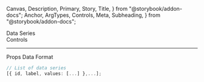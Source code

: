   Canvas,
  Description,
  Primary,
  Story,
  Title,
} from "@storybook/addon-docs";
  Anchor,
  ArgTypes,
  Controls,
  Meta,
  Subheading,
} from "@storybook/addon-docs";

<Meta of={DataSeriesStories} />

<Title>Data Series</Title>

<Anchor storyId="animations">
  <div className="hidden-anchor">
    <Subheading>Data Series</Subheading>
  </div>
</Anchor>

<Description of={DataSeries} />

<Primary />

<Collapsable className="control-panel">
  <div>Controls</div>
  <Controls of={DataSeriesStories.Example} />
</Collapsable>

<hr />

<Anchor storyId="props">
  <Subheading>Props</Subheading>
</Anchor>

<ArgTypes sort="requiredFirst" />

<Anchor storyId="data">
  <Subheading>Data Format</Subheading>
</Anchor>

```ts
// List of data series
[{ id, label, values: [...] },...];
```
